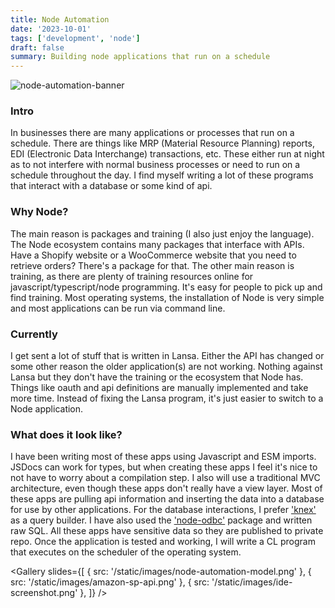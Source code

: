 ```yaml
---
title: Node Automation
date: '2023-10-01'
tags: ['development', 'node']
draft: false
summary: Building node applications that run on a schedule
---
```


![node-automation-banner](/static/images/ide-screenshot.png)

### Intro

In businesses there are many applications or processes that run on a schedule. There are things like MRP (Material
Resource Planning) reports, EDI (Electronic Data Interchange) transactions, etc. These either run at night as to not
interfere with normal business processes or need to run on a schedule throughout the day. I find myself writing a
lot of these programs that interact with a database or some kind of api.

### Why Node?

The main reason is packages and training (I also just enjoy the language). The Node ecosystem contains many packages
that interface with APIs. Have a Shopify website or a WooCommerce website that you need to retrieve orders? There's
a package for that. The other main reason is training, as there are plenty of training resources online for
javascript/typescript/node
programming. It's easy for people to pick up and find training. Most operating systems, the installation of Node is
very simple and most applications can be run via command line.

### Currently

I get sent a lot of stuff that is written in Lansa. Either the API has changed or some other reason the older
application(s) are not working. Nothing against Lansa but they don't have the training or the ecosystem that Node has.
Things like oauth and api definitions are manually implemented and take more time. Instead of fixing the Lansa
program, it's just easier to switch to a Node application.

### What does it look like?

I have been writing most of these apps using Javascript and ESM imports. JSDocs can work for types, but when
creating these apps I feel it's nice to not have to worry about a compilation step. I also will use a traditional
MVC architecture, even though these apps don't really have a view layer. Most of these apps are pulling api
information and inserting the data into a database for use by other applications. For the database interactions, I
prefer ['knex']('https://knexjs.org/') as a query builder. I have also used the ['node-odbc']('https://github.com/markdirish/node-odbc/') package and written
raw SQL. All these apps have sensitive data so they are published to private repo. Once the application is tested
and working, I will write a CL program that executes on the scheduler of the operating system.

<Gallery
  slides={[
    { src: '/static/images/node-automation-model.png' },
    { src: '/static/images/amazon-sp-api.png' },
    { src: '/static/images/ide-screenshot.png' },
  ]}
/>
